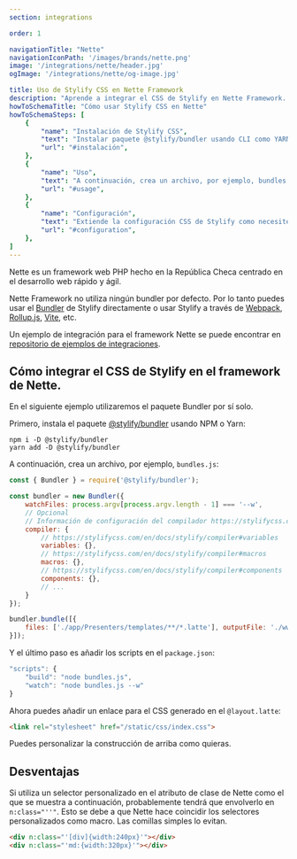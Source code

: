 ```yaml
---
section: integrations

order: 1

navigationTitle: "Nette"
navigationIconPath: '/images/brands/nette.png'
image: '/integrations/nette/header.jpg'
ogImage: '/integrations/nette/og-image.jpg'

title: Uso de Stylify CSS en Nette Framework
description: "Aprende a integrar el CSS de Stylify en Nette Framework. Codifica tu web Nette más rápido con Stylify CSS"
howToSchemaTitle: "Cómo usar Stylify CSS en Nette"
howToSchemaSteps: [
	{
		"name": "Instalación de Stylify CSS",
		"text": "Instalar paquete @stylify/bundler usando CLI como YARN o NPM",
		"url": "#instalación",
	},
	{
		"name": "Uso",
		"text": "A continuación, crea un archivo, por ejemplo, bundles.js",
		"url": "#usage",
	},
	{
		"name": "Configuración",
		"text": "Extiende la configuración CSS de Stylify como necesites. Configura variables, componentes, selectores personalizados y mucho más",
		"url": "#configuration",
	},
]
---
```


Nette es un framework web PHP hecho en la República Checa centrado en el desarrollo web rápido y ágil.

Nette Framework no utiliza ningún bundler por defecto. Por lo tanto puedes usar el [Bundler](/es/docs/bundler) de Stylify directamente o usar Stylify a través de [Webpack](/es/docs/integrations/webpack), [Rollup.js](/es/docs/integrations/rollupjs), [Vite](/es/docs/integrations/vitejs), etc.

<Note>Un ejemplo de integración para el framework Nette se puede encontrar en <a href="https://github.com/stylify/integrations-examples/tree/master/nette" target="_blank" rel="noopener">repositorio de ejemplos de integraciones</a>.</Note>

## Cómo integrar el CSS de Stylify en el framework de Nette.

En el siguiente ejemplo utilizaremos el paquete Bundler por sí solo.

Primero, instala el paquete [@stylify/bundler](/es/docs/bundler) usando NPM o Yarn:

```
npm i -D @stylify/bundler
yarn add -D @stylify/bundler
```

A continuación, crea un archivo, por ejemplo, `bundles.js`:

```javascript
const { Bundler } = require('@stylify/bundler');

const bundler = new Bundler({
	watchFiles: process.argv[process.argv.length - 1] === '--w',
	// Opcional
	// Información de configuración del compilador https://stylifycss.com/en/docs/stylify/compiler#configuration
	compiler: {
		// https://stylifycss.com/en/docs/stylify/compiler#variables
		variables: {},
		// https://stylifycss.com/en/docs/stylify/compiler#macros
		macros: {},
		// https://stylifycss.com/en/docs/stylify/compiler#components
		components: {},
		// ...
	}
});

bundler.bundle([{
	files: ['./app/Presenters/templates/**/*.latte'], outputFile: './www/static/css/index.css'
}]);
```

Y el último paso es añadir los scripts en el `package.json`:

```javascript
"scripts": {
	"build": "node bundles.js",
	"watch": "node bundles.js --w"
}
```

Ahora puedes añadir un enlace para el CSS generado en el `@layout.latte`:

```html
<link rel="stylesheet" href="/static/css/index.css">
```

Puedes personalizar la construcción de arriba como quieras.

## Desventajas
Si utiliza un selector personalizado en el atributo de clase de Nette como el que se muestra a continuación, probablemente tendrá que envolverlo en `n:class="''"`. Esto se debe a que Nette hace coincidir los selectores personalizados como macro. Las comillas simples lo evitan.

```html
<div n:class="'[div]{width:240px}'"></div>
<div n:class="'md:{width:320px}'"></div>
```

<WhereToNext packageName="bundler" />
